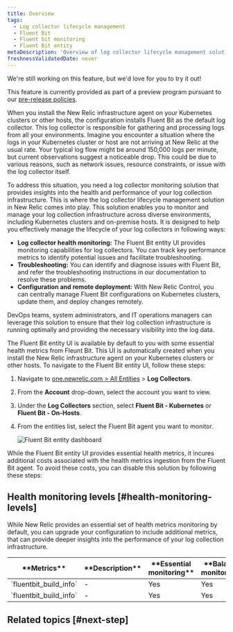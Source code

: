 ```yaml
---
title: Overview
tags:
  - Log collector lifecycle management
  - Fluent Bit
  - Fluent bit monitoring
  - Fluent Bit entity
metaDescription: 'Overview of log collector lifecycle management solution in New Relic.'
freshnessValidatedDate: never
---
```


<Callout title="preview">
  We're still working on this feature, but we'd love for you to try it out!

  This feature is currently provided as part of a preview program pursuant to our [pre-release policies](/docs/licenses/license-information/referenced-policies/new-relic-pre-release-policy).
</Callout>

When you install the New Relic infrastructure agent on your Kubernetes clusters or other hosts, the configuration installs Fluent Bit as the default log collector. This log collector is responsible for gathering and processing logs from all your environments. Imagine you encounter a situation where the logs in your Kubernetes cluster or host are not arriving at New Relic at the usual rate. Your typical log flow might be around 150,000 logs per minute, but current observations suggest a noticeable drop. This could be due to various reasons, such as network issues, resource constraints, or issue with the log collector itself.

To address this situation, you need a log collector monitoring solution that provides insights into the health and performance of your log collection infrastructure. This is where the log collector lifecycle management solution in New Relic comes into play. This solution enables you to monitor and manage your log collection infrastructure across diverse environments, including Kubernetes clusters and on-premise hosts. It is designed to help you effectively manage the lifecycle of your log collectors in following ways:

- **Log collector health monitoring:** The Fluent Bit entity UI provides monitoring capabilities for log collectors. You can track key performance metrics to identify potential issues and facilitate troubleshooting.
- **Troubleshooting:** You can identify and diagnose issues with Fluent Bit, and refer the troubleshooting instructions in our documentation to resolve these problems.
- **Configuration and remote deployment:** With New Relic Control, you can centrally manage Fluent Bit configurations on Kubernetes clusters, update them, and deploy changes remotely.

DevOps teams, system administrators, and IT operations managers can leverage this solution to ensure that their log collection infrastructure is running optimally and providing the necessary visibility into the log data.


The Fluent Bit entity UI is available by default to you with some essential health metrics from Fleunt Bit. This UI is automatically created when you install the New Relic infrastructure agent on your Kubernetes clusters or other hosts. To navigate to the Fluent Bit entity UI, follow these steps:
1. Navigate to [one.newrelic.com > All Entities](https://one.newrelic.com/all-entities) > <DNT>**Log Collectors**</DNT>.
2. From the <DNT>**Account**</DNT> drop-down, select the account you want to view.
3. Under the **Log Collectors** section, select <DNT>**Fluent Bit - Kubernetes**</DNT> or <DNT>**Fluent Bit - On-Hosts**</DNT>.
4. From the entities list, select the Fluent Bit agent you want to monitor.

   <img
     title="Fluent Bit entity dashboard"
     alt="Fluent Bit entity dashboard"
     src="/images/fluent-bit-dashboard.webp"
   />

While the Fluent Bit entity UI provides essential health metrics, it incures additional costs associated with the health metrics ingestion from the Fluent Bit agent. To avoid these costs, you can disable this solution by following these steps:

## Health monitoring levels [#health-monitoring-levels]
While New Relic provides an essential set of health metrics monitoring by default, you can upgrade your configuration to include additional metrics, that can provide deeper insights into the performance of your log collection infrastructure.

<table>
  <thead>
    <tr>
      <th style={{ width: "200px" }}>
      **Metrics**
      </th>
      <th>
      **Description**
      </th>
      <th>
      **Essential monitoring**
      </th>
      <th>
      **Balanced monitoring**
      </th>
      <th>
      **Advanced monitoring**
      </th>                   
    </tr>
  </thead>
  <tbody>
      <tr>
        <td>
        `fluentbit_build_info`
        </td>
        <td>
        -
        </td>
        <td>
        Yes
        </td>
        <td>
        Yes
        </td>
        <td>
        Yes
        </td>                        
      </tr>
       <tr>
        <td>
        `fluentbit_build_info`
        </td>
        <td>
        -
        </td>
        <td>
        Yes
        </td>
        <td>
        Yes
        </td>
        <td>
        Yes
        </td>                        
      </tr>     
  </tbody>
</table>

## Related topics [#next-step]

